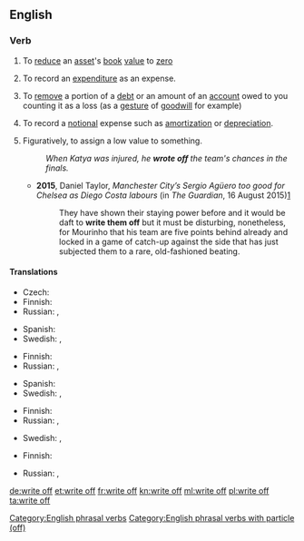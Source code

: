 {{also|writeoff|write-off}}
==English==
{{attention|en|The figurative definition is rubbish}}
===Verb===
{{head|en|verb|head=to [[write]] [[off]]}}

# {{context|accounting|lang=en}} To [[reduce]] an [[asset]]'s [[book]] [[value]] to [[zero]]
# {{context|accounting|lang=en}} To record an [[expenditure]] as an expense.
# {{context|accounting|lang=en}} To [[remove]] a portion of a [[debt]] or an amount of an [[account]] owed to you counting it as a loss (as a [[gesture]] of [[goodwill]] for example)
# {{context|accounting|lang=en}} To record a [[notional]] expense such as [[amortization]] or [[depreciation]].
# Figuratively, to assign a low value to something.
#: ''When Katya was injured, he '''wrote off''' the team's chances in the finals.''
#* '''2015''', Daniel Taylor, ''Manchester City’s Sergio Agüero too good for Chelsea as Diego Costa labours'' (in ''The Guardian'', 16 August 2015)[http://www.theguardian.com/football/2015/aug/16/manchester-city-chelsea-premier-league-match-report]
#*: They have shown their staying power before and it would be daft to '''write them off''' but it must be disturbing, nonetheless, for Mourinho that his team are five points behind already and locked in a game of catch-up against the side that has just subjected them to a rare, old-fashioned beating. 

====Translations====
{{trans-top|to reduce an asset's book value to zero}}
* Czech: {{t|cs|odepsat}}
* Finnish: {{t|fi|alaskirjata}}
* Russian: {{t+|ru|спи́сывать|impf}}, {{t+|ru|списа́ть|pf}}
{{trans-mid}}
* Spanish: {{t-check|es|dar de baja}}
* Swedish: {{t+|sv|avskriva}}, {{t+|sv|skriva av}}
{{trans-bottom}}

{{trans-top|to record an expenditure as an expense}}
* Finnish: {{t|fi|[[kirjata]] [[kuluksi]]}}
* Russian: {{t+|ru|спи́сывать|impf}}, {{t+|ru|списа́ть|pf}}
{{trans-mid}}
* Spanish: {{t-check|es|llevar a gasto}}
* Swedish: {{t+|sv|avskriva}}, {{t+|sv|skriva av}}
{{trans-bottom}}

{{trans-top|to record a notional expense}}
* Finnish: {{t|fi|alaskirjata}}
* Russian: {{t+|ru|спи́сывать|impf}}, {{t+|ru|списа́ть|pf}}
{{trans-mid}}
* Swedish: {{t+|sv|avskriva}}, {{t+|sv|skriva av}}
{{trans-bottom}}

{{trans-top|to assign a low value to something}}
* Finnish: {{t|fi|alaskirjata}}
{{trans-mid}}
* Russian: {{t+|ru|спи́сывать|impf}}, {{t+|ru|списа́ть|pf}}
{{trans-bottom}}

[[Category:English phrasal verbs]]
[[Category:English phrasal verbs with particle (off)]]

[[de:write off]]
[[et:write off]]
[[fr:write off]]
[[kn:write off]]
[[ml:write off]]
[[pl:write off]]
[[ta:write off]]